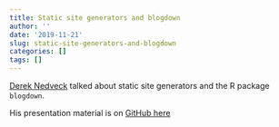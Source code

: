 ```yaml
---
title: Static site generators and blogdown
author: ''
date: '2019-11-21'
slug: static-site-generators-and-blogdown
categories: []
tags: []
---
```


[Derek Nedveck](dnedveck.com) talked about static site generators and the R package `blogdown`. 

His presentation material is on [GitHub here](https://github.com/dnedveck/blogdown-pres)